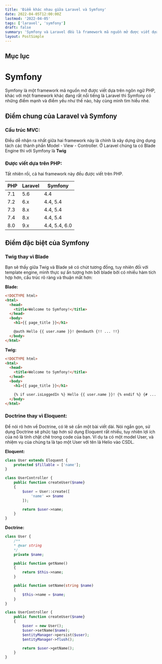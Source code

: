 ```yaml
---
title: 'Điểm khác nhau giữa Laravel và Symfony'
date: 2022-04-05T12:00:00Z
lastmod: '2022-04-05'
tags: ['laravel', 'symfony']
draft: false
summary: 'Symfony và Laravel đều là framework mã nguồn mở được viết dựa trên ngôn ngữ PHP, liệu rằng Symfony có những điểm mạnh và điểm yếu như thế nào so với Laravel?'
layout: PostSimple
---
```


## Mục lục

<TOCInline toc={props.toc} exclude="Mục lục" toHeading={3} />

# Symfony

Symfony là một framework mã nguồn mở được viết dựa trên ngôn ngữ PHP, khác với một framework khác đang rất nổi tiếng là Laravel thì Symfony có những điểm mạnh và điểm yếu như thế nào, hãy cùng mình tìm hiểu nhé.

## Điểm chung của Laravel và Symfony

### Cấu trúc MVC:

Điều dễ nhận ra nhất giữa hai framework này là chính là xây dựng ứng dụng tách các thành phần Model - View - Controller. Ở Laravel chúng ta có Blade Engine thì với Symfony là **Twig**

### Được viết dựa trên PHP:

Tất nhiên rồi, cả hai framework này đều được viết trên PHP.

| PHP | Laravel | Symfony       |
| --- | ------- | ------------- |
| 7.1 | 5.6     | 4.4           |
| 7.2 | 6.x     | 4.4, 5.4      |
| 7.3 | 8.x     | 4.4, 5.4      |
| 7.4 | 8.x     | 4.4, 5.4      |
| 8.0 | 9.x     | 4.4, 5.4, 6.0 |

## Điểm đặc biệt của Symfony

### Twig thay vì Blade

Bạn sẽ thấy giữa Twig và Blade sẽ có chút tương đồng, tuy nhiên đối với template engine, mình thực sự ấn tượng hơn bởi blade bởi có nhiều hàm tích hợp hơn, cấu trúc rõ ràng và thuận mắt hơn:

**Blade:**

```html
<!DOCTYPE html>
<html>
  <head>
    <title>Welcome to Symfony!</title>
  </head>
  <body>
    <h1>{{ page_title }}</h1>

    @auth Hello {{ user.name }}! @endauth {!! ... !!}
  </body>
</html>
```

**Twig:**

```html
<!DOCTYPE html>
<html>
  <head>
    <title>Welcome to Symfony!</title>
  </head>
  <body>
    <h1>{{ page_title }}</h1>

    {% if user.isLoggedIn %} Hello {{ user.name }}! {% endif %} {# ... #}
  </body>
</html>
```

### Doctrine thay vì Eloquent:

Để nói rõ hơn về Doctrine, có lẽ sẽ cần một bài viết dài. Nói ngắn gọn, sử dụng Doctrine sẽ phức tạp hơn sử dụng Eloquent rất nhiều, tuy nhiên lợi ích của nó là tính chặt chẽ trong code của bạn. Ví dụ ta có một model User, và nhiệm vụ của chúng ta là tạo một User với tên lả Helio vào CSDL.

**Eloquent:**

```php
class User extends Eloquent {
    protected $fillable = ['name'];
}

class UserController {
    public function createUser($name}
    {
        $user = User::create([
            'name' => $name
        ]);

        return $user->name;
    }
}
```

**Doctrine:**

```php
class User {
    /**
    * @var string
    */
    private $name;

    public function getName()
    {
        return $this->name;
    }

    public function setName(string $name)
    {
        $this->name = $name;
    }
}

class UserController {
    public function createUser($name}
    {
        $user = new User();
        $user->setName($name);
        $entityManager->persist($user);
        $entityManager->flush();

        return $user->getName();
    }
}
```

<BlogNewsletterForm title="Đăng ký nhận thông báo" />
